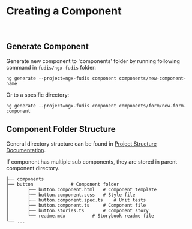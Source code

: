 
<Meta title="Documentation/Development/DS Practises/Creating A Component" />

# Creating a Component

<br />

## Generate Component

Generate new component to 'components' folder by running following command in `fudis/ngx-fudis` folder:

```
ng generate --project=ngx-fudis component components/new-component-name

```

Or to a spesific directory:

```
ng generate --project=ngx-fudis component components/form/new-form-component
```

## Component Folder Structure

General directory structure can be found in [Project Structure Documentation](?path=/docs/documentation-development-project-structure--documentation).

If component has multiple sub components, they are stored in parent component directory.

```
├── components
├── button				# Component folder
│   	├── button.component.html	# Component template
│   	├── button.component.scss	# Style file
│   	├── button.component.spec.ts	# Unit tests
│   	├── button.component.ts		# Component file
│   	├── button.stories.ts		# Component story
│   	└── readme.mdx			# Storybook readme file
└── ...
```
